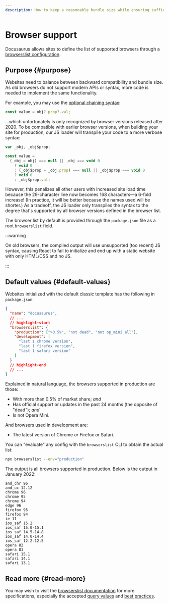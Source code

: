 ```yaml
---
description: How to keep a reasonable bundle size while ensuring sufficient browser support.
---
```


# Browser support

Docusaurus allows sites to define the list of supported browsers through a [browserslist configuration](https://github.com/browserslist/browserslist).

## Purpose {#purpose}

Websites need to balance between backward compatibility and bundle size. As old browsers do not support modern APIs or syntax, more code is needed to implement the same functionality.

For example, you may use the [optional chaining syntax](https://developer.mozilla.org/Web/JavaScript/Reference/Operators/Optional_chaining):

```js
const value = obj?.prop?.val;
```

...which unfortunately is only recognized by browser versions released after 2020. To be compatible with earlier browser versions, when building your site for production, our JS loader will transpile your code to a more verbose syntax:

```js
var _obj, _obj$prop;

const value =
  (_obj = obj) === null || _obj === void 0
    ? void 0
    : (_obj$prop = _obj.prop) === null || _obj$prop === void 0
    ? void 0
    : _obj$prop.val;
```

However, this penalizes all other users with increased site load time because the 29-character line now becomes 168 characters—a 6-fold increase! (In practice, it will be better because the names used will be shorter.) As a tradeoff, the JS loader only transpiles the syntax to the degree that's supported by all browser versions defined in the browser list.

The browser list by default is provided through the `package.json` file as a root `browserslist` field.

:::warning

On old browsers, the compiled output will use unsupported (too recent) JS syntax, causing React to fail to initialize and end up with a static website with only HTML/CSS and no JS.

:::

## Default values {#default-values}

Websites initialized with the default classic template has the following in `package.json`:

```json title="package.json"
{
  "name": "docusaurus",
  // ...
  // highlight-start
  "browserslist": {
    "production": [">0.5%", "not dead", "not op_mini all"],
    "development": [
      "last 1 chrome version",
      "last 1 firefox version",
      "last 1 safari version"
    ]
  }
  // highlight-end
  // ...
}
```

Explained in natural language, the browsers supported in production are those:

- With more than 0.5% of market share; _and_
- Has official support or updates in the past 24 months (the opposite of "dead"); _and_
- Is not Opera Mini.

And browsers used in development are:

- The latest version of Chrome _or_ Firefox _or_ Safari.

You can "evaluate" any config with the `browserslist` CLI to obtain the actual list:

```bash
npx browserslist --env="production"
```

The output is all browsers supported in production. Below is the output in January 2022:

```text
and_chr 96
and_uc 12.12
chrome 96
chrome 95
chrome 94
edge 96
firefox 95
firefox 94
ie 11
ios_saf 15.2
ios_saf 15.0-15.1
ios_saf 14.5-14.8
ios_saf 14.0-14.4
ios_saf 12.2-12.5
opera 82
opera 81
safari 15.1
safari 14.1
safari 13.1
```

## Read more {#read-more}

You may wish to visit the [browserslist documentation](https://github.com/browserslist/browserslist/blob/main/README.md) for more specifications, especially the accepted [query values](https://github.com/browserslist/browserslist/blob/main/README.md#queries) and [best practices](https://github.com/browserslist/browserslist/blob/main/README.md#best-practices).
